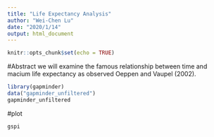 ```yaml
---
title: "Life Expectancy Analysis"
author: "Wei-Chen Lu"
date: "2020/1/14"
output: html_document
---
```


```r
knitr::opts_chunk$set(echo = TRUE)
```

#Abstract
we will examine the famous relationship between time and macium life expectancy as observed Oeppen and Vaupel (2002). 
```r
library(gapminder)
data("gapminder_unfiltered")
gapminder_unfiltered
```
#plot
```r
gspi
```


